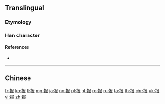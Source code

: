{{character info/new}}
{{also|報}}
==Translingual==
{{stroke order|strokes=7}}
{{stroke order|type=animate}}

===Etymology===
{{Han simp|報|f=幸|t=扌}}

===Han character===
{{Han char|rn=64|rad=手|as=04|sn=7|four=|canj=QSLE|ids=⿰扌𠬝}}

====References====
* {{Han ref|kx=0422.121|hdz=31846.010|uh=62A5|ud=25253}}

----

==Chinese==
{{zh-see|報}}

[[fr:报]]
[[ko:报]]
[[lt:报]]
[[mg:报]]
[[ja:报]]
[[no:报]]
[[pl:报]]
[[pt:报]]
[[ro:报]]
[[ru:报]]
[[ta:报]]
[[th:报]]
[[chr:报]]
[[uk:报]]
[[vi:报]]
[[zh:报]]
